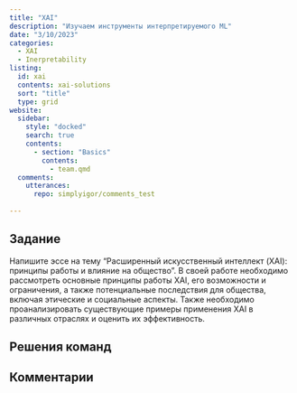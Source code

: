 ```yaml
---
title: "XAI"
description: "Изучаем инструменты интерпретируемого ML"
date: "3/10/2023"
categories:
  - XAI
  - Inerpretability
listing:
  id: xai
  contents: xai-solutions
  sort: "title"
  type: grid
website:
  sidebar:
    style: "docked"
    search: true
    contents:
      - section: "Basics"
        contents:
          - team.qmd
  comments: 
    utterances:
      repo: simplyigor/comments_test
  
---
```


## Задание 

Напишите эссе на тему "Расширенный искусственный интеллект (XAI): принципы работы и влияние на общество". В своей работе необходимо рассмотреть основные принципы работы XAI, его возможности и ограничения, а также потенциальные последствия для общества, включая этические и социальные аспекты. Также необходимо проанализировать существующие примеры применения XAI в различных отраслях и оценить их эффективность. 

## Решения команд

:::{#xai}
:::

## Комментарии

<script src="https://giscus.app/client.js"
        data-repo="simplyigor/comments_test"
        data-repo-id="R_kgDOJlj_gw"
        data-category="Announcements"
        data-category-id="DIC_kwDOJlj_g84CWoYN"
        data-mapping="url"
        data-strict="0"
        data-reactions-enabled="1"
        data-emit-metadata="0"
        data-input-position="bottom"
        data-theme="light"
        data-lang="ru"
        crossorigin="anonymous"
        async>
</script>
